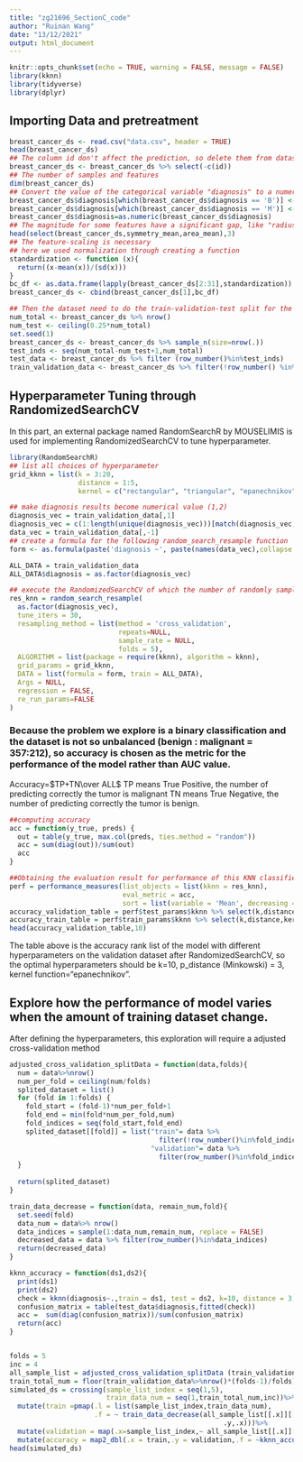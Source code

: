 ```yaml
---
title: "zg21696_SectionC_code"
author: "Ruinan Wang"
date: "13/12/2021"
output: html_document
---
```


```r
knitr::opts_chunk$set(echo = TRUE, warning = FALSE, message = FALSE)
library(kknn)
library(tidyverse)
library(dplyr)
```

## Importing Data and pretreatment

```r
breast_cancer_ds <- read.csv("data.csv", header = TRUE)
head(breast_cancer_ds)
## The column id don't affect the prediction, so delete them from dataset
breast_cancer_ds <- breast_cancer_ds %>% select(-c(id)) 
## The number of samples and features
dim(breast_cancer_ds)
## Convert the value of the categorical variable "diagnosis" to a numerical value where B = 1 and M = 0.
breast_cancer_ds$diagnosis[which(breast_cancer_ds$diagnosis == 'B')] <- 1
breast_cancer_ds$diagnosis[which(breast_cancer_ds$diagnosis == 'M')] <- 0
breast_cancer_ds$diagnosis=as.numeric(breast_cancer_ds$diagnosis)
## The magnitude for some features have a significant gap, like "radius_mean" and "area_mean"
head(select(breast_cancer_ds,symmetry_mean,area_mean),3)
## The feature-scaling is necessary
## here we used normalization through creating a function
standardization <- function (x){
  return((x-mean(x))/(sd(x)))
}
bc_df <- as.data.frame(lapply(breast_cancer_ds[2:31],standardization))
breast_cancer_ds <- cbind(breast_cancer_ds[1],bc_df)

## Then the dataset need to do the train-validation-test split for the following RandomizedSearchCV task
num_total <- breast_cancer_ds %>% nrow()
num_test <- ceiling(0.25*num_total)
set.seed(1)
breast_cancer_ds <- breast_cancer_ds %>% sample_n(size=nrow(.))
test_inds <- seq(num_total-num_test+1,num_total)
test_data <- breast_cancer_ds %>% filter (row_number()%in%test_inds)
train_validation_data <- breast_cancer_ds %>% filter(!row_number() %in% test_inds)
```

## Hyperparameter Tuning through RandomizedSearchCV
In this part, an external package named RandomSearchR by MOUSELIMIS is used for implementing RandomizedSearchCV to tune hyperparameter.
```r
library(RandomSearchR)
## list all choices of hyperparameter
grid_kknn = list(k = 3:20, 
                 distance = 1:5,
                 kernel = c("rectangular", "triangular", "epanechnikov", "biweight", "triweight","cos", "inv", "gaussian", "rank", "optimal"))

## make diagnosis results become numerical value (1,2)
diagnosis_vec = train_validation_data[,1]
diagnosis_vec = c(1:length(unique(diagnosis_vec)))[match(diagnosis_vec, sort(unique(diagnosis_vec)))]
data_vec = train_validation_data[,-1]
## create a formula for the following random_search_resample function
form <- as.formula(paste('diagnosis ~', paste(names(data_vec),collapse = '+')))

ALL_DATA = train_validation_data
ALL_DATA$diagnosis = as.factor(diagnosis_vec)

## execute the RandomizedSearchCV of which the number of randomly sampling hyperparameter combinations (iteration) is 30 and K-folds for crossing validation is 5.
res_knn = random_search_resample(
  as.factor(diagnosis_vec),
  tune_iters = 30,
  resampling_method = list(method = 'cross_validation',
                           repeats=NULL, 
                           sample_rate = NULL,
                           folds = 5),
  ALGORITHM = list(package = require(kknn), algorithm = kknn),
  grid_params = grid_kknn,
  DATA = list(formula = form, train = ALL_DATA),
  Args = NULL,
  regression = FALSE,
  re_run_params=FALSE
)
```
### Because the problem we explore is a binary classification and the dataset is not so unbalanced (benign : malignant = 357:212), so accuracy is chosen as the metric for the performance of the model rather than AUC value.

Accuracy=$TP+TN\over ALL$ TP means True Positive, the number of predicting correctly the tumor is malignant TN means True Negative, the number of predicting correctly the tumor is benign.
```r
##computing accuracy
acc = function(y_true, preds) { 
  out = table(y_true, max.col(preds, ties.method = "random"))
  acc = sum(diag(out))/sum(out)
  acc
}

##Obtaining the evaluation result for performance of this KNN classifier
perf = performance_measures(list_objects = list(kknn = res_knn),
                            eval_metric = acc,
                            sort = list(variable = 'Mean', decreasing = TRUE))
accuracy_validation_table = perf$test_params$kknn %>% select(k,distance,kernel,accuracy=Mean)
accuracy_train_table = perf$train_params$kknn %>% select(k,distance,kernel,accuracy=Mean)
head(accuracy_validation_table,10)

```


The table above is the accuracy rank list of the model with different hyperparameters on the validation dataset after RandomizedSearchCV, so the optimal hyperparameters should be k=10, p_distance (Minkowski) = 3, kernel function="epanechnikov".


## Explore how the performance of model varies when the amount of training dataset change.

After defining the hyperparameters, this exploration will require a adjusted cross-validation method 

```r
adjusted_cross_validation_splitData = function(data,folds){
  num = data%>%nrow()
  num_per_fold = ceiling(num/folds)
  splited_dataset = list()
  for (fold in 1:folds) {
    fold_start = (fold-1)*num_per_fold+1
    fold_end = min(fold*num_per_fold,num)
    fold_indices = seq(fold_start,fold_end)
    splited_dataset[[fold]] = list("train"= data %>% 
                                     filter(!row_number()%in%fold_indices), 
                                   "validation"= data %>%
                                     filter(row_number()%in%fold_indices)) 
  }
  
  return(splited_dataset)
}

train_data_decrease = function(data, remain_num,fold){
  set.seed(fold)
  data_num = data%>% nrow()
  data_indices = sample(1:data_num,remain_num, replace = FALSE)
  decreased_data = data %>% filter(row_number()%in%data_indices)
  return(decreased_data)
}

kknn_accuracy = function(ds1,ds2){
  print(ds1)
  print(ds2)
  check = kknn(diagnosis~.,train = ds1, test = ds2, k=10, distance = 3, kernel ="epanechnikov")
  confusion_matrix = table(test_data$diagnosis,fitted(check))
  acc =  sum(diag(confusion_matrix))/sum(confusion_matrix)
  return(acc)
}


folds = 5
inc = 4
all_sample_list = adjusted_cross_validation_splitData (train_validation_data,folds)
train_total_num = floor(train_validation_data%>%nrow()*(folds-1)/folds)
simulated_ds = crossing(sample_list_index = seq(1,5), 
                        train_data_num = seq(1,train_total_num,inc))%>%
  mutate(train =pmap(.l = list(sample_list_index,train_data_num),
                     .f = ~ train_data_decrease(all_sample_list[[.x]][["train"]],
                                                     .y,.x)))%>%
  mutate(validation = map(.x=sample_list_index,~ all_sample_list[[.x]][["validation"]]))%>%
  mutate(accuracy = map2_dbl(.x = train,.y = validation,.f = ~kknn_accuracy(.x,.y)))
head(simulated_ds)




```



